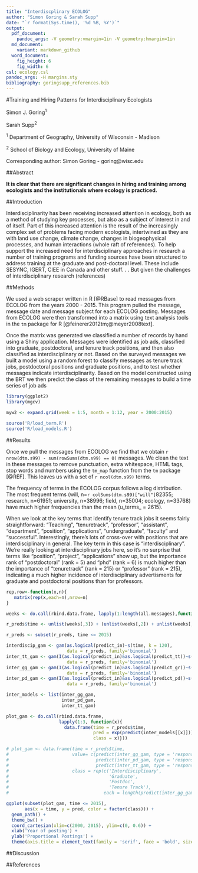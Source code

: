 ```yaml
---
title: "Interdiscplinary ECOLOG"
author: "Simon Goring & Sarah Supp"
date: "`r format(Sys.time(), '%d %B, %Y')`"
output:
  pdf_document:
    pandoc_args: -V geometry:vmargin=1in -V geometry:hmargin=1in
  md_document:
    variant: markdown_github
  word_document:
    fig_height: 6
    fig_width: 6
csl: ecology.csl
pandoc_args: -H margins.sty
bibliography: goringsupp_references.bib
---
```


#Training and Hiring Patterns for Interdisciplinary Ecologists

Simon J. Goring^1^

Sarah Supp^2^


^1^ Department of Geography, University of WIsconsin - Madison

^2^ School of Biology and Ecology, University of Maine

Corresponding author: Simon Goring - goring@wisc.edu

##Abstract

**It is clear that there are significant changes in hiring and training among ecologists and the institutionals where ecology is practiced. **

##Introduction

Interdisciplinarity has been receiving increased attention in ecology, both as a method of studying key processes, but also as a subject of interest in and of itself. Part of this increased attention is the result of the increasingly complex set of problems facing modern ecologists, intertwined as they are with land use change, climate change, changes in biogeophysical processes, and human interactions (whole raft of references). To help support the increased need for interdisciplinary approaches in research a number of training programs and funding sources have been structured to address training at the graduate and post-doctoral level.  These include SESYNC, IGERT, CIEE in Canada and other stuff. . . But given the challenges of interdisciplinary research (references)   

##Methods


We used a web scraper written in R [@RBase] to read messages from ECOLOG from the years 2000 - 2015. This program pulled the message, message date and message subject for each ECOLOG posting.  Messages from ECOLOG were then transformed into a matrix using text analysis tools in the `tm` package for R [@feinerer2012tm;@meyer2008text].

Once the matrix was generated we classified a number of records by hand using a Shiny application.  Messages were identified as job ads, classified into graduate, postdoctoral, and tenure track positions, and then also classified as interdisciplinary or not.  Based on the surveyed messages we built a model using a random forest to classify messages as tenure track jobs, postdoctoral positions and graduate positions, and to test whether messages indicate interdisciplinarity.  Based on the model constructed using the BRT we then predict the class of the remaining messages to build a time series of job ads

```r
library(ggplot2)
library(mgcv)
  
myw2 <- expand.grid(week = 1:5, month = 1:12, year = 2000:2015)

source('R/load_term.R')
source('R/load_models.R')

```

##Results

Once we pull the messages from ECOLOG we find that we obtain `r nrow(dtm.s99) - sum(rowSums(dtm.s99) == 0)` messages.  We clean the text in these messages to remove punctuation, extra whitespace, HTML tags, stop words and numbers using the `tm_map` function from the `tm` package [@REF].  This leaves us with a set of `r ncol(dtm.s99)` terms.

The frequency of terms in the ECOLOG corpus follows a log distribution.  The most frequent terms (will, n=`r colSums(dtm.s99)["will"]`82355; research, n=61951; university, n=38996; field, n=35004; ecology, n=33768) have much higher frequencies than the mean (u_terms_ = 2615).

When we look at the key terms that identify tenure track jobs it seems fairly straightforward: "Teaching", "tenuretrack", "professor", "assistant", "department", "position", "applications", "undergraduate", "faculty" and "successful".  Interestingly, there's lots of cross-over with positions that are interdisciplinary in general. The key term in this case is "interdisciplinary".  We're really looking at interdisciplinary jobs here, so it's no surprise that terms like "position", "project", "applications" show up, but the importance rank of "postdoctoral" (rank = 5) and "phd" (rank = 6) is much higher than the importance of "tenuretrack" (rank = 215) or "professor" (rank = 215), indicating a much higher incidence of interdisciplinary advertisments for graduate and postdoctoral positions than for professors.

```r

rep.row<-function(x,n){
   matrix(rep(x,each=n),nrow=n)
}

weeks <- do.call(rbind.data.frame, lapply(1:length(all.messages),function(x)rep.row(myw2[x,],length(all.messages[[x]]))))

r_preds$time <- unlist(weeks[,3]) + (unlist(weeks[,2]) + unlist(weeks[,1])/4)/12

r_preds <- subset(r_preds, time <= 2015)

interdiscip_gam <- gam(as.logical(predict_in)~s(time, k = 120), 
                       data = r_preds, family='binomial')
inter_tt_gam <- gam(I(as.logical(predict_in)&as.logical(predict_tt))~s(time, k = 120), 
                       data = r_preds, family='binomial')
inter_gg_gam <- gam(I(as.logical(predict_in)&as.logical(predict_gr))~s(time, k = 120), 
                       data = r_preds, family='binomial')
inter_pd_gam <- gam(I(as.logical(predict_in)&as.logical(predict_pd))~s(time, k = 120),
                       data = r_preds, family='binomial')

inter_models <- list(inter_gg_gam,
                     inter_pd_gam,
                     inter_tt_gam)

plot_gam <- do.call(rbind.data.frame, 
                    lapply(1:3, function(x){
                      data.frame(time = r_preds$time,
                                 pred = exp(predict(inter_models[[x]])),
                                 class = x)}))

# plot_gam <- data.frame(time = r_preds$time,
#                        value= c(predict(inter_gg_gam, type = 'response'),
#                                 predict(inter_pd_gam, type = 'response'),
#                                 predict(inter_tt_gam, type = 'response')),
#                        class = rep(c('Interdisciplinary',
#                                      'Graduate',
#                                      'Postdoc',
#                                      'Tenure Track'), 
#                                    each = length(predict(inter_gg_gam))))

ggplot(subset(plot_gam, time <= 2015), 
       aes(x = time, y = pred, color = factor(class))) +
  geom_path() +
  theme_bw() +
  coord_cartesian(xlim=c(2000, 2015), ylim=c(0, 0.6)) +
  xlab('Year of posting') +
  ylab('Proportional Postings') +
  theme(axis.title = element_text(family = 'serif', face = 'bold', size = 18))

```
##Discussion


##References